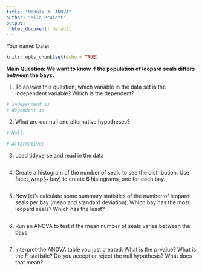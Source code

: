 ```yaml
---
title: "Module 3: ANOVA"
author: "Mila Pruiett"
output:
  html_document: default
---
```


Your name: Date:

```r
knitr::opts_chunk$set(echo = TRUE)
```

**Main Question: We want to know if the population of leopard seals differs between the bays.**

1.  To answer this question, which variable in the data set is the independent variable? Which is the dependent?

```r
# independent is
# dependent is

```

2.  What are our null and alternative hypotheses?

```r
# Null: 

# Alternative: 

```

3.  Load tidyverse and read in the data

```r


```

4.  Create a histogram of the number of seals to see the distribution. Use facet_wrap(\~ bay) to create 6 histograms, one for each bay.

```r

```

5.  Now let's calculate some summary statistics of the number of leopard seals per bay (mean and standard deviation). Which bay has the most leopard seals? Which has the least?

```r

```

6.  Run an ANOVA to test if the mean number of seals varies between the bays.

```r

```

7.  Interpret the ANOVA table you just created: What is the p-value? What is the F-statistic? Do you accept or reject the null hypothesis? What does that mean?

```r


```

